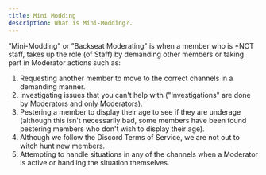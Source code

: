 ```yaml
---
title: Mini Modding
description: What is Mini-Modding?.
---
```


”Mini-Modding" or ”Backseat Moderating" is when a member who is *NOT staff, takes up the role (of Staff) by demanding other members or taking part in Moderator actions such as:

1. Requesting another member to move to the correct channels in a demanding manner.
2. Investigating issues that you can't help with ("Investigations" are done by Moderators and only Moderators).
3. Pestering a member to display their age to see if they are underage (although this isn't necessarily bad, some members have been found pestering members who don't wish to display their age).
4. Although we follow the Discord Terms of Service, we are not out to witch hunt new members.
5. Attempting to handle situations in any of the channels when a Moderator is active or handling the situation themselves.
